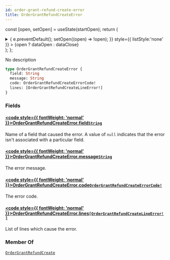 ```yaml
---
id: order-grant-refund-create-error
title: OrderGrantRefundCreateError
---
```






const [open, setOpen] = useState(startOpen);
return (
<details {...(open ? { open: true } : {})} className="details" style={{ border:'none', boxShadow:'none', background:'var(--ifm-background-color)' }}>
<summary
onClick={(e) => {
e.preventDefault();
setOpen((open) => !open);
}}
style={{ listStyle:'none' }} >
{open ? dataOpen : dataClose}
</summary>
{open && children}
</details>
);
};

No description

```graphql
type OrderGrantRefundCreateError {
  field: String
  message: String
  code: OrderGrantRefundCreateErrorCode!
  lines: [OrderGrantRefundCreateLineError!]
}
```

### Fields

#### [<code style={{ fontWeight: 'normal' }}>OrderGrantRefundCreateError.<b>field</b></code>](#)<Bullet />[`String`](../../../api-reference/miscellaneous/scalars/string.mdx) <Badge class="badge badge--secondary" text="scalar"/> <Badge class="badge badge--secondary" text="miscellaneous"/>

Name of a field that caused the error. A value of `null` indicates that the error isn't associated with a particular field.

#### [<code style={{ fontWeight: 'normal' }}>OrderGrantRefundCreateError.<b>message</b></code>](#)<Bullet />[`String`](../../../api-reference/miscellaneous/scalars/string.mdx) <Badge class="badge badge--secondary" text="scalar"/> <Badge class="badge badge--secondary" text="miscellaneous"/>

The error message.

#### [<code style={{ fontWeight: 'normal' }}>OrderGrantRefundCreateError.<b>code</b></code>](#)<Bullet />[`OrderGrantRefundCreateErrorCode!`](../../../api-reference/orders/enums/order-grant-refund-create-error-code.mdx) <Badge class="badge badge--secondary" text="non-null"/> <Badge class="badge badge--secondary" text="enum"/> <Badge class="badge badge--secondary" text="orders"/>

The error code.

#### [<code style={{ fontWeight: 'normal' }}>OrderGrantRefundCreateError.<b>lines</b></code>](#)<Bullet />[`[OrderGrantRefundCreateLineError!]`](../../../api-reference/miscellaneous/objects/order-grant-refund-create-line-error.mdx) <Badge class="badge badge--secondary" text="list"/> <Badge class="badge badge--secondary" text="object"/> <Badge class="badge badge--secondary" text="miscellaneous"/>

List of lines which cause the error.


<Badge text="Added in Saleor 3.15" class="badge badge--secondary margin-bottom--sm" />


<FeaturePreview />

### Member Of

[`OrderGrantRefundCreate`](../../../api-reference/orders/objects/order-grant-refund-create.mdx) <Badge class="badge badge--secondary" text="object"/>

